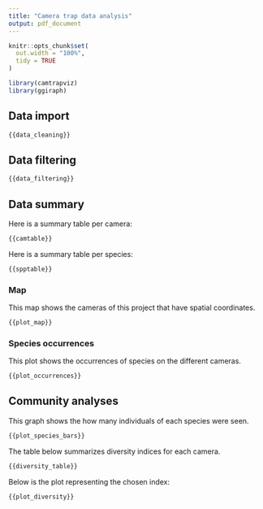 ```yaml
---
title: "Camera trap data analysis"
output: pdf_document
---
```


```r
knitr::opts_chunk$set(
  out.width = "100%", 
  tidy = TRUE
)
```

```r
library(camtrapviz)
library(ggiraph)
```

## Data import

```r
{{data_cleaning}}
```

## Data filtering
```r
{{data_filtering}}
```

## Data summary

Here is a summary table per camera:

```r
{{camtable}}
```

Here is a summary table per species:

```r
{{spptable}}
```

### Map

This map shows the cameras of this project that have spatial coordinates.

```r
{{plot_map}}
```

### Species occurrences

This plot shows the occurrences of species on the different cameras.

```r
{{plot_occurrences}}
```

## Community analyses

This graph shows the how many individuals of each species were seen.

```r
{{plot_species_bars}}
```


The table below summarizes diversity indices for each camera.

```r
{{diversity_table}}
```

Below is the plot representing the chosen index:

```r
{{plot_diversity}}
```

